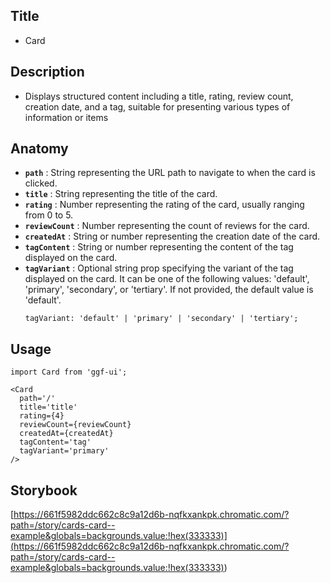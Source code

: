 ## Title

- Card

## Description

- Displays structured content including a title, rating, review count, creation date, and a tag, suitable for presenting various types of information or items

## Anatomy

- **`path`** : String representing the URL path to navigate to when the card is clicked.
- **`title`** : String representing the title of the card.
- **`rating`** : Number representing the rating of the card, usually ranging from 0 to 5.
- **`reviewCount`** : Number representing the count of reviews for the card.
- **`createdAt`** : String or number representing the creation date of the card.
- **`tagContent`** : String or number representing the content of the tag displayed on the card.
- **`tagVariant`** : Optional string prop specifying the variant of the tag displayed on the card. It can be one of the following values: 'default', 'primary', 'secondary', or 'tertiary'. If not provided, the default value is 'default'.
  ```tsx
  tagVariant: 'default' | 'primary' | 'secondary' | 'tertiary';
  ```

## Usage

```tsx
import Card from 'ggf-ui';
```

```tsx
<Card
  path='/'
  title='title'
  rating={4}
  reviewCount={reviewCount}
  createdAt={createdAt}
  tagContent='tag'
  tagVariant='primary'
/>
```

## Storybook

[https://661f5982ddc662c8c9a12d6b-nqfkxankpk.chromatic.com/?path=/story/cards-card--example&globals=backgrounds.value:!hex(333333)](<https://661f5982ddc662c8c9a12d6b-nqfkxankpk.chromatic.com/?path=/story/cards-card--example&globals=backgrounds.value:!hex(333333)>)
